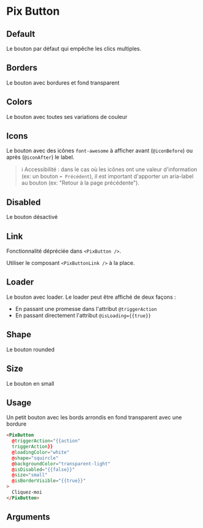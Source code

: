 
<Meta of={ComponentStories} />

# Pix Button

## Default

Le bouton par défaut qui empêche les clics multiples.

  <Story of={ComponentStories.Default} />

## Borders

Le bouton avec bordures et fond transparent

  <Story of={ComponentStories.borders} height={150} />

## Colors

Le bouton avec toutes ses variations de couleur

  <Story of={ComponentStories.colors} height={500} />

## Icons

Le bouton avec des icônes `font-awesome` à afficher avant (`@iconBefore`) ou après (`@iconAfter`) le label.

> ℹ️ Accessibilité : dans le cas où les icônes ont une valeur d'information (ex:&nbsp;un bouton `⬅️ Précédent`), il est important d'apporter un aria-label au bouton (ex:&nbsp;"Retour à la page précédente").

  <Story of={ComponentStories.icons} height={75} />

## Disabled

Le bouton désactivé

  <Story of={ComponentStories.disabled} height={75} />


## Link

Fonctionnalité dépréciée dans `<PixButton />`.

Utiliser le composant `<PixButtonLink />` à la place.

## Loader

Le bouton avec loader.
Le loader peut être affiché de deux façons :

- En passant une promesse dans l'attribut `@triggerAction`
- En passant directement l'attribut `@isLoading={{true}}`

 <Story of={ComponentStories.loader} height={150} />

## Shape

Le bouton rounded

 <Story of={ComponentStories.shape}  height={75} />


## Size

Le bouton en small

 <Story of={ComponentStories.size} height={75} />


## Usage

Un petit bouton avec les bords arrondis en fond transparent avec une bordure

```html
<PixButton
  @triggerAction="{{action"
  triggerAction}}
  @loadingColor="white"
  @shape="squircle"
  @backgroundColor="transparent-light"
  @isDisabled="{{false}}"
  @size="small"
  @isBorderVisible="{{true}}"
>
  Cliquez-moi
</PixButton>
```

## Arguments

<ArgTypes of={ComponentStories} />
